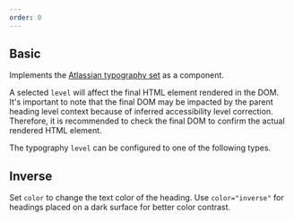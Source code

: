```yaml
---
order: 0
---
```



## Basic

Implements the [Atlassian typography set](/foundations/typography/) as a component. 

A selected `level` will affect the final HTML element rendered in the DOM. 
It's important to note that the final DOM may be impacted by the parent heading level context 
because of inferred accessibility level correction. Therefore, it is recommended to check the final 
DOM to confirm the actual rendered HTML element.

The typography `level` can be configured to one of the following types. 

<Example Component={HeadingDefault} packageName="@atlaskit/heading" />

## Inverse

Set `color` to change the text color of the heading. Use `color="inverse"` for headings placed on a dark 
surface for better color contrast.

<Example Component={HeadingInverse} packageName="@atlaskit/heading" />
